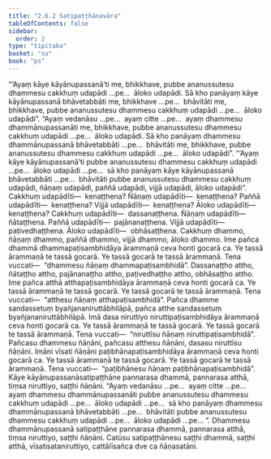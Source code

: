 ```yaml
---
title: "2.6.2 Satipaṭṭhānavāra"
tableOfContents: false
sidebar:
  order: 2
type: "tipitaka"
basket: "su"
book: "ps"
---
```



<DynamicBreadcrumb />

<Division number="31" book="ps">

<Paragraph number="1578" book="ps">
“‘Ayaṃ kāye kāyānupassanā’ti me, bhikkhave, pubbe ananussutesu dhammesu cakkhuṃ udapādi …pe…  āloko udapādi. Sā kho panāyaṃ kāye kāyānupassanā bhāvetabbāti me, bhikkhave …pe…  bhāvitāti me, bhikkhave, pubbe ananussutesu dhammesu cakkhuṃ udapādi …pe…  āloko udapādi”.
</Paragraph>

<Paragraph number="1579" book="ps">
“Ayaṃ vedanāsu …pe…  ayaṃ citte …pe…  ayaṃ dhammesu dhammānupassanāti me, bhikkhave, pubbe ananussutesu dhammesu cakkhuṃ udapādi …pe…  āloko udapādi. Sā kho panāyaṃ dhammesu dhammānupassanā bhāvetabbāti …pe…  bhāvitāti me, bhikkhave, pubbe ananussutesu dhammesu cakkhuṃ udapādi …pe…  āloko udapādi”.
</Paragraph>

<Paragraph number="1580" book="ps">
“‘<Emphasis>Ayaṃ kāye kāyānupassanā</Emphasis>’ti pubbe ananussutesu dhammesu cakkhuṃ udapādi …pe…  āloko udapādi …pe…  sā kho panāyaṃ kāye kāyānupassanā bhāvetabbāti …pe…  bhāvitāti pubbe ananussutesu dhammesu cakkhuṃ udapādi, ñāṇaṃ udapādi, paññā udapādi, vijjā udapādi, āloko udapādi”.
</Paragraph>

<Paragraph number="1581" book="ps">
Cakkhuṃ udapādīti—  kenaṭṭhena? Ñāṇaṃ udapādīti—  kenaṭṭhena? Paññā udapādīti—  kenaṭṭhena? Vijjā udapādīti—  kenaṭṭhena? Āloko udapādīti—  kenaṭṭhena? <Emphasis>Cakkhuṃ udapādī</Emphasis>ti—  dassanaṭṭhena. <Emphasis>Ñāṇaṃ udapādī</Emphasis>ti—  ñātaṭṭhena. <Emphasis>Paññā udapādī</Emphasis>ti—  pajānanaṭṭhena. <Emphasis>Vijjā udapādī</Emphasis>ti—  paṭivedhaṭṭhena. <Emphasis>Āloko udapādī</Emphasis>ti—  obhāsaṭṭhena.
</Paragraph>

<Paragraph number="1582" book="ps">
Cakkhuṃ dhammo, ñāṇaṃ dhammo, paññā dhammo, vijjā dhammo, āloko dhammo. Ime pañca dhammā dhammapaṭisambhidāya ārammaṇā ceva honti gocarā ca. Ye tassā ārammaṇā te tassā gocarā. Ye tassā gocarā te tassā ārammaṇā. Tena vuccati—  “dhammesu ñāṇaṃ dhammapaṭisambhidā”.
</Paragraph>

<Paragraph number="1583" book="ps">
Dassanaṭṭho attho, ñātaṭṭho attho, pajānanaṭṭho attho, paṭivedhaṭṭho attho, obhāsaṭṭho attho. Ime pañca atthā atthapaṭisambhidāya ārammaṇā ceva honti gocarā ca. Ye tassā ārammaṇā te tassā gocarā. Ye tassā gocarā te tassā ārammaṇā. Tena vuccati—  “atthesu ñāṇaṃ atthapaṭisambhidā”.
</Paragraph>

<Paragraph number="1584" book="ps">
Pañca dhamme sandassetuṃ byañjananiruttābhilāpā, pañca atthe sandassetuṃ byañjananiruttābhilāpā. Imā dasa niruttiyo niruttipaṭisambhidāya ārammaṇā ceva honti gocarā ca. Ye tassā ārammaṇā te tassā gocarā. Ye tassā gocarā te tassā ārammaṇā. Tena vuccati—  “niruttīsu ñāṇaṃ niruttipaṭisambhidā”.
</Paragraph>

<Paragraph number="1585" book="ps">
Pañcasu dhammesu ñāṇāni, pañcasu atthesu ñāṇāni, dasasu niruttīsu ñāṇāni. Imāni vīsati ñāṇāni paṭibhānapaṭisambhidāya ārammaṇā ceva honti gocarā ca. Ye tassā ārammaṇā te tassā gocarā. Ye tassā gocarā te tassā ārammaṇā. Tena vuccati—  “paṭibhānesu ñāṇaṃ paṭibhānapaṭisambhidā”.
</Paragraph>

<Paragraph number="1586" book="ps">
Kāye kāyānupassanāsatipaṭṭhāne pannarasa dhammā, pannarasa atthā, tiṃsa niruttiyo, saṭṭhi ñāṇāni.
</Paragraph>

<Paragraph number="1587" book="ps">
“<Emphasis>Ayaṃ vedanāsu</Emphasis> …pe…  <Emphasis>ayaṃ citte</Emphasis> …pe…  <Emphasis>ayaṃ dhammesu dhammānupassanā</Emphasis>ti pubbe ananussutesu dhammesu cakkhuṃ udapādi …pe…  āloko udapādi …pe…  sā kho panāyaṃ dhammesu dhammānupassanā bhāvetabbāti …pe…  bhāvitāti pubbe ananussutesu dhammesu cakkhuṃ udapādi …pe…  āloko udapādi …pe… ”.
</Paragraph>

<Paragraph number="1588" book="ps">
Dhammesu dhammānupassanā satipaṭṭhāne pannarasa dhammā, pannarasa atthā, tiṃsa niruttiyo, saṭṭhi ñāṇāni.
</Paragraph>

<Paragraph number="1589" book="ps">
Catūsu satipaṭṭhānesu saṭṭhi dhammā, saṭṭhi atthā, vīsatisataniruttiyo, cattālīsañca dve ca ñāṇasatāni.
</Paragraph>
</Division>